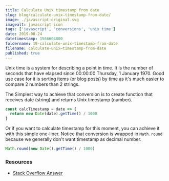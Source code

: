 ```yaml
---
title: Calculate Unix timestamp from date
slug: blog/calculate-unix–timestamp-from-date/
image: ./javascript-original.svg
imagealt: javascript icon
tags: ['javascript', 'conversions', 'unix time']
date: 2019-08-24
datetimestamp: 1566604800
foldername: 19-calculate-unix–timestamp-from-date
filename: calculate-unix–timestamp-from-date
published: true
---
```


Unix time is a system for describing a point in time. It is the number of seconds that have elapsed since 00:00:00 Thursday, 1 January 1970. Good use case for it is sorting items (or blog posts) by time as it's much easier to compare 2 numbers than 2 strings.

The Simplest way to achieve that conversion is to create function that receives date (string) and returns Unix timestamp (number).

```js
const calcTimestamp = date => {
  return new Date(date).getTime() / 1000
}
```

Or if you want to calculate timestamp for this moment, you can achieve it with this simple one-liner. Notice that conversion is wrapped in `Math.round` because we generally don't want timestamp as decimal number.

```js
Math.round(new Date().getTime() / 1000)
```

### Resources

- [Stack Overflow Answer](https://stackoverflow.com/a/11893157/11197595)
